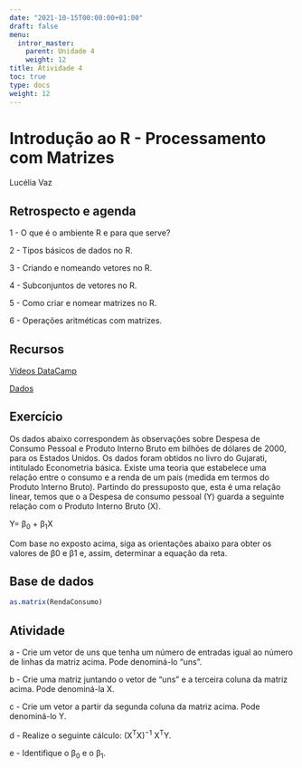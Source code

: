 ```yaml
---
date: "2021-10-15T00:00:00+01:00"
draft: false
menu:
  intror_master:
    parent: Unidade 4
    weight: 12
title: Atividade 4
toc: true
type: docs
weight: 12
---
```


# Introdução ao R - Processamento com Matrizes

Lucélia Vaz

## Retrospecto e agenda

1 - O que é o ambiente R e para que serve?

2 - Tipos básicos de dados no R.

3 - Criando e nomeando vetores no R.

4 - Subconjuntos de vetores no R.

5 - Como criar e nomear matrizes no R.

6 - Operações aritméticas com matrizes.

## Recursos

[Vídeos DataCamp](https://youtu.be/SWxoJqTqo08)

[Dados](https://cefetmgbr-my.sharepoint.com/:x:/g/personal/renataoliveira_cefetmg_br/EXg-lGMviChHstCtTLP8d9AB62Z00cdNFQTrbsFJPDMAlA?e=JZ0gIm)


## Exercício

Os dados abaixo correspondem às observações sobre Despesa de Consumo Pessoal e Produto Interno Bruto em bilhões de dólares de 2000, para os Estados Unidos. Os dados foram obtidos no livro do Gujarati, intitulado Econometria básica. Existe uma teoria que estabelece uma relação entre o consumo e a renda de um país (medida em termos do Produto Interno Bruto). Partindo do pressuposto que, esta é uma relação linear, temos que o a Despesa de consumo pessoal (Y) guarda a seguinte relação com o Produto Interno Bruto (X).

Y= β~0~ + β~1~X

Com base no exposto acima, siga as orientações abaixo para obter os valores de β0 e β1 e, assim, determinar a equação da reta.

## Base de dados

```r
as.matrix(RendaConsumo)
```

## Atividade

a - Crie um vetor de uns que tenha um número de entradas igual ao número de linhas da matriz acima. Pode denominá-lo "uns".

b - Crie uma matriz juntando o vetor de "uns" e a terceira coluna da matriz acima. Pode denominá-la X.

c - Crie um vetor a partir da segunda coluna da matriz acima. Pode denominá-lo Y.

d - Realize o seguinte cálculo: (X^T^X)^−1^ X^T^Y.

e - Identifique o β~0~ e o β~1~.
